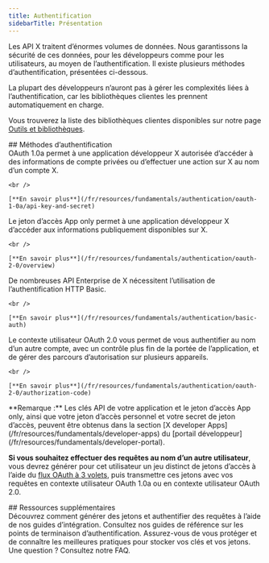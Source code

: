 ```yaml
---
title: Authentification
sidebarTitle: Présentation
---
```



Les API X traitent d’énormes volumes de données. Nous garantissons la sécurité de ces données, pour les développeurs comme pour les utilisateurs, au moyen de l’authentification. Il existe plusieurs méthodes d’authentification, présentées ci-dessous.

La plupart des développeurs n’auront pas à gérer les complexités liées à l’authentification, car les bibliothèques clientes les prennent automatiquement en charge.

Vous trouverez la liste des bibliothèques clientes disponibles sur notre page [Outils et bibliothèques](/fr/resources/tools-and-libraries).

<div id="authentication-methods">
  ## Méthodes d’authentification
</div>

<CardGroup cols={2}>
  <Card title="Contexte utilisateur OAuth 1.0a" href="/fr/resources/fundamentals/authentication/oauth-1-0a/api-key-and-secret">
    OAuth 1.0a permet à une application développeur X autorisée d’accéder à des informations de compte privées ou d’effectuer une action sur X au nom d’un compte X.

    <br />

    [**En savoir plus**](/fr/resources/fundamentals/authentication/oauth-1-0a/api-key-and-secret)
  </Card>

  <Card title="App only" href="/fr/resources/fundamentals/authentication/oauth-2-0/overview">
    Le jeton d’accès App only permet à une application développeur X d’accéder aux informations publiquement disponibles sur X.

    <br />

    [**En savoir plus**](/fr/resources/fundamentals/authentication/oauth-2-0/overview)
  </Card>

  <Card title="Authentification Basic" href="/fr/resources/fundamentals/authentication/basic-auth">
    De nombreuses API Enterprise de X nécessitent l’utilisation de l’authentification HTTP Basic.

    <br />

    [**En savoir plus**](/fr/resources/fundamentals/authentication/basic-auth)
  </Card>

  <Card title="Flux de code d’autorisation OAuth 2.0 avec PKCE" href="/fr/resources/fundamentals/authentication/oauth-2-0/authorization-code">
    Le contexte utilisateur OAuth 2.0 vous permet de vous authentifier au nom d’un autre compte, avec un contrôle plus fin de la portée de l’application, et de gérer des parcours d’autorisation sur plusieurs appareils.

    <br />

    [**En savoir plus**](/fr/resources/fundamentals/authentication/oauth-2-0/authorization-code)
  </Card>
</CardGroup>

<Note>
  **Remarque :**
  Les clés API de votre application et le jeton d’accès App only, ainsi que votre jeton d’accès personnel et votre secret de jeton d’accès, peuvent être obtenus dans la section [X developer Apps](/fr/resources/fundamentals/developer-apps) du [portail développeur](/fr/resources/fundamentals/developer-portal).

  **Si vous souhaitez effectuer des requêtes au nom d’un autre utilisateur**, vous devrez générer pour cet utilisateur un jeu distinct de jetons d’accès à l’aide du [flux OAuth à 3 volets](https://developer.x.com/resources/fundamentals/authentication/obtaining-user-access-tokens), puis transmettre ces jetons avec vos requêtes en contexte utilisateur OAuth 1.0a ou en contexte utilisateur OAuth 2.0.
</Note>

<div id="additional-resources">
  ## Ressources supplémentaires
</div>

<CardGroup cols={2}>
  <Card title="Guides" href="/fr/resources/fundamentals/authentication/guides">
    Découvrez comment générer des jetons et authentifier des requêtes à l’aide de nos guides d’intégration.
  </Card>

  <Card title="Référence de l’API" href="/fr/resources/fundamentals/authentication/api-reference">
    Consultez nos guides de référence sur les points de terminaison d’authentification.
  </Card>

  <Card title="Meilleures pratiques" href="/fr/resources/fundamentals/authentication/guides/authentication-best-practices">
    Assurez-vous de vous protéger et de connaître les meilleures pratiques pour stocker vos clés et vos jetons.
  </Card>

  <Card title="FAQ" href="/fr/resources/fundamentals/authentication/faq">
    Une question ? Consultez notre FAQ.
  </Card>
</CardGroup>